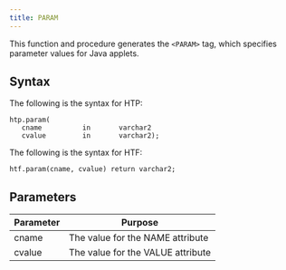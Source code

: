 ```yaml
---
title: PARAM
---
```


This function and procedure generates the `<PARAM>` tag, which specifies parameter values for Java applets.

## Syntax

The following is the syntax for HTP:

```
htp.param(
   cname          in       varchar2
   cvalue         in       varchar2);
```

The following is the syntax for HTF:

```
htf.param(cname, cvalue) return varchar2;
```

## Parameters

| Parameter | Purpose  |
| --------- | -------- |
| cname | The value for the NAME attribute |
| cvalue | The value for the VALUE attribute |
